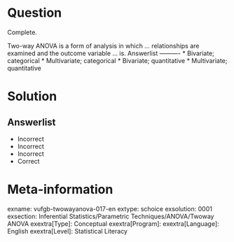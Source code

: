 Question
========

Complete.

Two-way ANOVA is a form of analysis in which ... relationships are examined and the outcome variable ... is. 
Answerlist
----------
* Bivariate; categorical
* Multivariate; categorical
* Bivariate; quantitative
* Multivariate; quantitative

Solution
========

Answerlist
----------
* Incorrect
* Incorrect
* Incorrect
* Correct

Meta-information
================
exname: vufgb-twowayanova-017-en
extype: schoice
exsolution: 0001
exsection: Inferential Statistics/Parametric Techniques/ANOVA/Twoway ANOVA
exextra[Type]: Conceptual
exextra[Program]: 
exextra[Language]: English
exextra[Level]: Statistical Literacy
